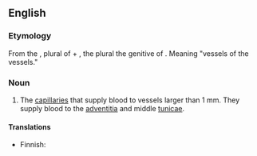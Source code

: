 ==English==

===Etymology===
From the {{etyl|la|en}} {{m|la|vasa}}, plural of {{m|la|vas||vessel}} + {{m|la|vasorum}}, the plural the genitive of {{m|la|vas||vessel}}. Meaning "vessels of the vessels."

===Noun===
{{en-plural noun}}

# {{lb|en|anatomy}} The [[capillary|capillaries]] that supply blood to vessels larger than 1 mm. They supply blood to the [[adventitia]] and middle [[tunica]]e.

====Translations====
{{trans-top|capillaries that supply blood to vessels}}
* Finnish: {{t|fi|suonenseinämäsuonet|p}}
{{trans-mid}}
{{trans-bottom}}